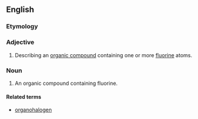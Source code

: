 ==English==

===Etymology===
{{prefix|organo-|fluorine}}

===Adjective===
{{en-adj|-}}

#{{organic chemistry}} Describing an [[organic compound]] containing one or more [[fluorine]] atoms.

===Noun===
{{en-noun}}

#{{organic chemistry}} An organic compound containing fluorine.

====Related terms====
*[[organohalogen]]